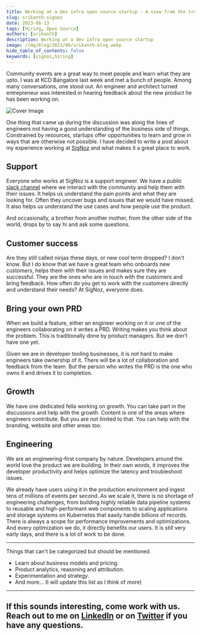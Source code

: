 ```yaml
---
title: Working at a dev infra open source startup - A view from the trenches
slug: srikanth-signoz
date: 2023-06-13
tags: [Hiring, Open Source]
authors: [srikanth]
description: Working at a dev infra open source startup
image: /img/blog/2023/06/srikanth-blog.webp
hide_table_of_contents: false
keywords: [signoz,hiring]
---
```


<head>
  <link rel="canonical" href="https://signoz.io/blog/srikanth-signoz/"/>
</head>

Community events are a great way to meet people and learn what they are upto. I was at KCD Bangalore last week and met a bunch of people. Among many conversations, one stood out. An engineer and architect turned entrepreneur was interested in hearing feedback about the new product he has been working on.



![Cover Image](/img/blog/2023/06/srikanth-blog.webp)

One thing that came up during the discussion was along the lines of engineers not having a good understanding of the business side of things. Constrained by resources, startups offer opportunities to learn and grow in ways that are otherwise not possible. I have decided to write a post about my experience working at [SigNoz](https://signoz.io/) and what makes it a great place to work.

## Support

Everyone who works at SigNoz is a support engineer. We have a public [slack channel](https://signoz.io/slack) where we interact with the community and help them with their issues. It helps us understand the pain points and what they are looking for. Often they uncover bugs and issues that we would have missed. It also helps us understand the use cases and how people use the product.

And occasionally, a brother from another mother, from the other side of the world, drops by to say hi and ask some questions.

## Customer success

Are they still called ninjas these days, or new cool term dropped? I don't know. But I do know that we have a great team who onboards new customers, helps them with their issues and makes sure they are successful. They are the ones who are in touch with the customers and bring feedback. How often do you get to work with the customers directly and understand their needs? At SigNoz, everyone does.

## Bring your own PRD

When we build a feature, either an engineer working on it or one of the engineers collaborating on it writes a PRD. Writing makes you think about the problem. This is traditionally done by product managers. But we don't have one yet.

Given we are in developer tooling businesses, it is not hard to make engineers take ownership
of it. There will be a lot of collaboration and feedback from the team. But the person who writes the PRD is the one who owns it and drives it to completion.

## Growth

We have one dedicated fella working on growth. You can take part in the discussions and help with the
growth. Content is one of the areas where engineers contribute. But you are not limited to that. You
can help with the branding, website and other areas too.

## Engineering

We are an engineering-first company by nature. Developers around the world love the product we are building. In their own words, it improves the developer productivity and helps
optimize the latency and troubleshoot issues.

We already have users using it in the production environment and ingest tens of millions of events per second. As we scale it, there is no shortage of engineering challenges, from building highly reliable data pipeline systems to reusable and high-performant web components to scaling applications and storage systems on Kubernetes that
easily handle billions of records. There is always a scope for performance improvements and
optimizations. And every optimization we do, it directly benefits our users. It is still very early days, and
there is a lot of work to be done.

---

Things that can't be categorized but should be mentioned.

- Learn about business models and pricing.
- Product analytics, reasoning and attribution.
- Experimentation and strategy.
- And more... (I will update this list as I think of more)

---

## If this sounds interesting, come work with us. Reach out to me on [LinkedIn](https://www.linkedin.com/in/srikanthccv/) or on [Twitter](https://twitter.com/srikanthccv) if you have any questions.
